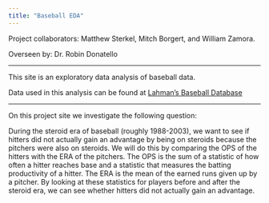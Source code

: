 ```yaml
---
title: "Baseball EDA"
---
```


Project collaborators: Matthew Sterkel, Mitch Borgert, and William Zamora.

Overseen by: Dr. Robin Donatello

----

This site is an exploratory data analysis of baseball data. 

Data used in this analysis can be found at [Lahman's Baseball Database](http://www.seanlahman.com/baseball-archive/statistics/) 

----

On this project site we investigate the following question:

 During the steroid era of baseball (roughly 1988-2003), we want to see if hitters did not actually gain an advantage by being on steroids because the pitchers were also on steroids. We will do this by comparing the OPS of the hitters with the ERA of the pitchers. The OPS is the sum of a statistic of how often a hitter reaches base and a statistic that measures the batting productivity of a hitter. The ERA is the mean of the earned runs given up by a pitcher. By looking at these statistics for players before and after the steroid era, we can see whether hitters did not actually gain an advantage. 
 
 